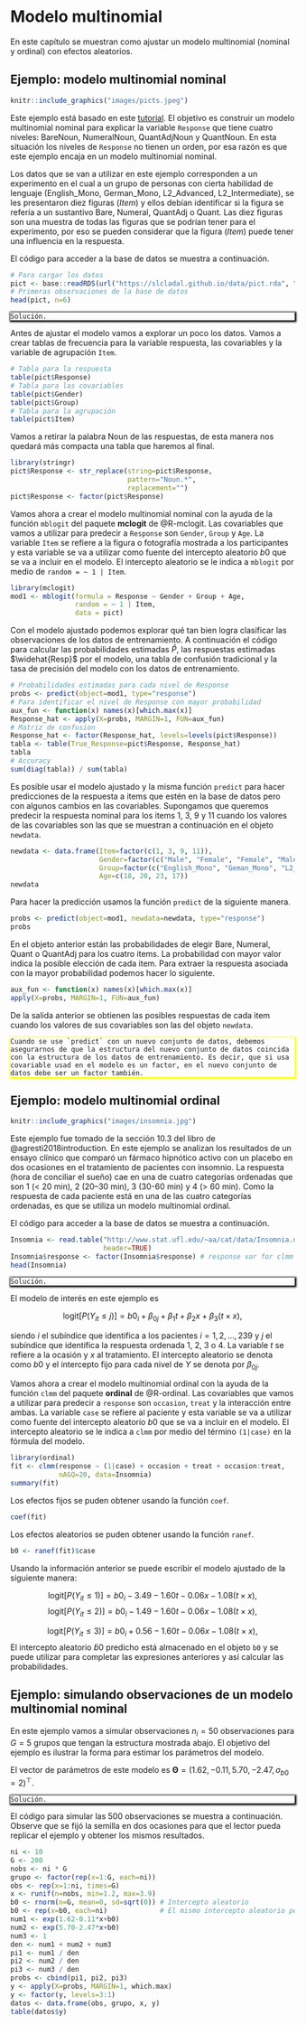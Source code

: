 # Modelo multinomial {#multinomial}

En este capítulo se muestran como ajustar un modelo multinomial (nominal y ordinal) con efectos aleatorios.

## Ejemplo: modelo multinomial nominal {-}

```r
knitr::include_graphics("images/picts.jpeg")
```

Este ejemplo está basado en este [tutorial](https://ladal.edu.au/regression.html#Mixed-Effects_Multinomial_Regression). El objetivo es construir un modelo multinomial nominal para explicar la variable `Response` que tiene cuatro niveles: BareNoun, NumeralNoun, QuantAdjNoun y QuantNoun. En esta situación los niveles de `Response` no tienen un orden, por esa razón es que este ejemplo encaja en un modelo multinomial nominal.

Los datos que se van a utilizar en este ejemplo corresponden a un experimento en el cual a un grupo de personas con cierta habilidad de lenguaje (English_Mono, German_Mono, L2_Advanced, L2_Intermediate), se les presentaron diez figuras (_Item_) y ellos debían identificar si la figura se refería a un sustantivo Bare, Numeral, QuantAdj o Quant. Las diez figuras son una muestra de todas las figuras que se podrían tener para el experimento, por eso se pueden considerar que la figura (_Item_) puede tener una influencia en la respuesta.

El código para acceder a la base de datos se muestra a continuación.

```r
# Para cargar los datos
pict <- base::readRDS(url("https://slcladal.github.io/data/pict.rda", "rb"))
# Primeras observaciones de la base de datos
head(pict, n=6)
```

<div style="-moz-box-shadow: 1px 1px 3px 2px #000000;
  -webkit-box-shadow: 1px 1px 3px 2px #000000;
  box-shadow:         1px 1px 3px 2px #000000;">

```block2
Solución.
```

</div>

Antes de ajustar el modelo vamos a explorar un poco los datos. Vamos a crear tablas de frecuencia para la variable respuesta, las covariables y la variable de agrupación `Item`.

```r
# Tabla para la respuesta
table(pict$Response)
# Tabla para las covariables
table(pict$Gender)
table(pict$Group)
# Tabla para la agrupación
table(pict$Item)
```

Vamos a retirar la palabra Noun de las respuestas, de esta manera nos quedará más compacta una tabla que haremos al final.

```r
library(stringr)
pict$Response <- str_replace(string=pict$Response, 
                             pattern="Noun.*", 
                             replacement="")
pict$Response <- factor(pict$Response)
```


Vamos ahora a crear el modelo multinomial nominal con la ayuda de la función `mblogit` del paquete **mclogit** de @R-mclogit. Las covariables que vamos a utilizar para predecir a `Response` son `Gender`, `Group` y `Age`. La variable `Item` se refiere a la figura o fotografía mostrada a los participantes y esta variable se va a utilizar como fuente del intercepto aleatorio $b0$ que se va a incluir en el modelo. El intercepto aleatorio se le indica a `mblogit` por medio de `random = ~ 1 | Item`.

```r
library(mclogit)
mod1 <- mblogit(formula = Response ~ Gender + Group + Age, 
                random = ~ 1 | Item, 
                data = pict)
```

Con el modelo ajustado podemos explorar qué tan bien logra clasificar las observaciones de los datos de entrenamiento. A continuación el código para calcular las probabilidades estimadas $\hat{P}$, las respuestas estimadas $\widehat{Resp}$ por el modelo, una tabla de confusión tradicional y la tasa de precisión del modelo con los datos de entrenamiento.

```r
# Probabilidades estimadas para cada nivel de Response
probs <- predict(object=mod1, type="response")
# Para identificar el nivel de Response con mayor probabilidad
aux_fun <- function(x) names(x)[which.max(x)]
Response_hat <- apply(X=probs, MARGIN=1, FUN=aux_fun)
# Matriz de confusion
Response_hat <- factor(Response_hat, levels=levels(pict$Response))
tabla <- table(True_Response=pict$Response, Response_hat)
tabla
# Accuracy
sum(diag(tabla)) / sum(tabla)
```

Es posible usar el modelo ajustado y la misma función `predict` para hacer predicciones de la respuesta a items que estén en la base de datos pero con algunos cambios en las covariables. Supongamos que queremos predecir la respuesta nominal para los items 1, 3, 9 y 11 cuando los valores de las covariables son las que se muestran a continuación en el objeto `newdata`.

```r
newdata <- data.frame(Item=factor(c(1, 3, 9, 11)), 
                      Gender=factor(c("Male", "Female", "Female", "Male")),
                      Group=factor(c("English_Mono", "Geman_Mono", "L2_Advanced", "L2_Intermediate")),
                      Age=c(18, 20, 23, 17))
newdata
```

Para hacer la predicción usamos la función `predict` de la siguiente manera.

```r
probs <- predict(object=mod1, newdata=newdata, type="response")
probs
```

En el objeto anterior están las probabilidades de elegir Bare, Numeral, Quant o QuantAdj para los cuatro items. La probabilidad con mayor valor indica la posible elección de cada item. Para extraer la respuesta asociada con la mayor probabilidad podemos hacer lo siguiente.

```r
aux_fun <- function(x) names(x)[which.max(x)]
apply(X=probs, MARGIN=1, FUN=aux_fun)
```

De la salida anterior se obtienen las posibles respuestas de cada item cuando los valores de sus covariables son las del objeto `newdata`.

<div style="-moz-box-shadow: 1px 1px 3px 2px #ffff00;
  -webkit-box-shadow: 1px 1px 3px 2px #ffff00;
  box-shadow:         1px 1px 3px 2px #ffff00;">

```block2
Cuando se use `predict` con un nuevo conjunto de datos, debemos asegurarnos de que la estructura del nuevo conjunto de datos coincida con la estructura de los datos de entrenamiento. Es decir, que si usa covariable usad en el modelo es un factor, en el nuevo conjunto de datos debe ser un factor también.
```

</div>

## Ejemplo: modelo multinomial ordinal {-}

```r
knitr::include_graphics("images/insomnia.jpg")
```

Este ejemplo fue tomado de la sección 10.3 del libro de @agresti2018introduction. En este ejemplo se analizan los resultados de un ensayo clínico que comparó un fármaco hipnótico activo con un placebo en dos ocasiones en el tratamiento de pacientes con insomnio. La respuesta (hora de conciliar el sueño) cae en una de cuatro categorías ordenadas que son 1 (< 20 min), 2 (20–30 min), 3 (30-60 min) y 4 (> 60 min). Como la respuesta de cada paciente está en una de las cuatro categorías ordenadas, es que se utiliza un modelo multinomial ordinal. 

El código para acceder a la base de datos se muestra a continuación.


```r
Insomnia <- read.table("http://www.stat.ufl.edu/~aa/cat/data/Insomnia.dat",
                       header=TRUE)
Insomnia$response <- factor(Insomnia$response) # response var for clmm must be factor
head(Insomnia)
```

<div style="-moz-box-shadow: 1px 1px 3px 2px #000000;
  -webkit-box-shadow: 1px 1px 3px 2px #000000;
  box-shadow:         1px 1px 3px 2px #000000;">

```block2
Solución.
```

</div>

El modelo de interés en este ejemplo es

$$
\text{logit}[P(Y_{it} \leq j) ] = b0_i + \beta_{0j} + \beta_1 t + \beta_2 x + \beta_3 (t \times x),
$$

siendo $i$ el subíndice que identifica a los pacientes $i=1, 2, \ldots, 239$ y $j$ el subíndice que identifica la respuesta ordenada 1, 2, 3 o 4. La variable $t$ se refiere a la ocasión y $x$ al tratamiento. El intercepto aleatorio se denota como $b0$ y el intercepto fijo para cada nivel de $Y$ se denota por $\beta_{0j}$.

Vamos ahora a crear el modelo multinomial ordinal con la ayuda de la función `clmm` del paquete **ordinal** de @R-ordinal. Las covariables que vamos a utilizar para predecir a `response` son `occasion`, `treat` y la interacción entre ambas. La variable `case` se refiere al paciente y esta variable se va a utilizar como fuente del intercepto aleatorio $b0$ que se va a incluir en el modelo. El intercepto aleatorio se le indica a `clmm` por medio del término `(1|case)` en la fórmula del modelo.

```r
library(ordinal)
fit <- clmm(response ~ (1|case) + occasion + treat + occasion:treat,
            nAGQ=20, data=Insomnia) 
summary(fit)
```

Los efectos fijos se puden obtener usando la función `coef`.

```r
coef(fit)
```

Los efectos aleatorios se puden obtener usando la función `ranef`.

```r
b0 <- ranef(fit)$case
```

Usando la información anterior se puede escribir el modelo ajustado de la siguiente manera:

$$
\text{logit}[P(Y_{it} \leq 1) ] = b0_i -3.49 -1.60 t -0.06 x -1.08 (t \times x),
$$
$$
\text{logit}[P(Y_{it} \leq 2) ] = b0_i -1.49 -1.60 t -0.06 x -1.08 (t \times x),
$$

$$
\text{logit}[P(Y_{it} \leq 3) ] = b0_i + 0.56 -1.60 t -0.06 x -1.08 (t \times x),
$$
El intercepto aleatorio $\tilde{b}0$ predicho está almacenado en el objeto `b0` y se puede utilizar para completar las expresiones anteriores y así calcular las probabilidades.


## Ejemplo: simulando observaciones de un modelo multinomial nominal {-}
En este ejemplo vamos a simular observaciones $n_i=50$ observaciones para $G=5$ grupos que tengan la estructura mostrada abajo. El objetivo del ejemplo es ilustrar la forma para estimar los parámetros del modelo.

\begin{align*} 
y_{ij} | b_0 &\sim  Multinomial(\left\lbrace 1, 2, 3 \right\rbrace, \left\lbrace \pi_1, \pi_2, \pi_3 \right\rbrace) \\ 
\pi_{1i} &= \frac{e^{1.62-0.11x_{ij}+b0}}{1+e^{1.62-0.11x_{ij}+b0}+e^{5.70.2.47x_{ij}+b0}} \\
\pi_{2i} &= \frac{e^{5.70-2.47x_{ij}+b0}}{1+e^{1.62-0.11x_{ij}+b0}+e^{5.70-2.47x_{ij}+b0}} \\
\pi_{3i} &= \frac{1}{1+e^{1.62-0.11x_{ij}+b0}+e^{5.70-0.2.47x_{ij}+b0}} \\
b_{0} &\sim N(0, \sigma^2_{b0}=4) \\
x_{ij} &\sim U(1, 4)
\end{align*}

El vector de parámetros de este modelo es $\boldsymbol{\Theta}=(1.62, -0.11, 5.70, -2.47, \sigma_{b0}=2)^\top$.

<div style="-moz-box-shadow: 1px 1px 3px 2px #000000;
  -webkit-box-shadow: 1px 1px 3px 2px #000000;
  box-shadow:         1px 1px 3px 2px #000000;">

```block2
Solución.
```

</div>

El código para simular las 500 observaciones se muestra a continuación. Observe que se fijó la semilla en dos ocasiones para que el lector pueda replicar el ejemplo y obtener los mismos resultados.

```r
ni <- 10
G <- 200
nobs <- ni * G
grupo <- factor(rep(x=1:G, each=ni))
obs <- rep(x=1:ni, times=G)
x <- runif(n=nobs, min=1.2, max=3.9)
b0 <- rnorm(n=G, mean=0, sd=sqrt(0)) # Intercepto aleatorio
b0 <- rep(x=b0, each=ni)             # El mismo intercepto aleatorio pero repetido
num1 <- exp(1.62-0.11*x+b0)
num2 <- exp(5.70-2.47*x+b0)
num3 <- 1
den <- num1 + num2 + num3
pi1 <- num1 / den
pi2 <- num2 / den
pi3 <- num3 / den
probs <- cbind(pi1, pi2, pi3)
y <- apply(X=probs, MARGIN=1, which.max)
y <- factor(y, levels=3:1)
datos <- data.frame(obs, grupo, x, y)
table(datos$y)
```
